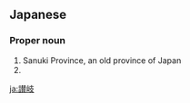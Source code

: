 ==Japanese==
{{wikipedia|lang=ja}}
{{ja-kanjitab|讃|岐}}

===Proper noun===
{{ja-pos|さぬき|proper}}

# Sanuki Province, an old province of Japan
# {{surname|lang=ja|sort=さぬき}}

[[ja:讃岐]]